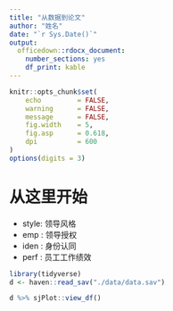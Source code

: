 ```yaml
---
title: "从数据到论文"
author: "姓名"
date: "`r Sys.Date()`"
output: 
  officedown::rdocx_document:
    number_sections: yes
    df_print: kable
---
```



```r
knitr::opts_chunk$set(
    echo         = FALSE,
    warning      = FALSE, 
    message      = FALSE,
    fig.width    = 5, 
    fig.asp      = 0.618,
    dpi          = 600
)
options(digits = 3)
```




  
# 从这里开始

- style: 领导风格
- emp  : 领导授权
- iden : 身份认同
- perf : 员工工作绩效

```r
library(tidyverse)
d <- haven::read_sav("./data/data.sav")  

d %>% sjPlot::view_df()
```
  